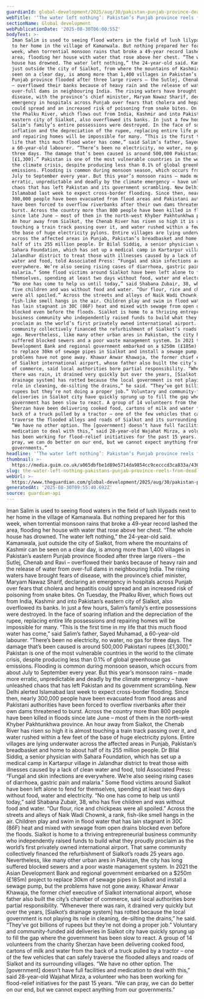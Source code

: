 ```yaml
---
guardianId: global-development/2025/aug/30/pakistan-punjab-province-deadly-floods-disease
webTitle: '‘The water left nothing’: Pakistan’s Punjab province reels from deadly floods'
sectionName: Global development
webPublicationDate: '2025-08-30T06:00:55Z'
bodyText: >-
  Iman Salim is used to seeing flood waters in the field of lush lilypads next
  to her home in the village of Kamanwala. But nothing prepared her for this
  week, when torrential monsoon rains that broke a 49-year record lashed the
  area, flooding her house with water that rose above her chest. “The whole
  house has drowned. The water left nothing,” the 24-year-old said. Kamanwala,
  just outside the city of Sialkot, from where the mountains of Kashmir can be
  seen on a clear day, is among more than 1,400 villages in Pakistan’s eastern
  Punjab province flooded after three large rivers – the Sutlej, Chenab and Ravi
  – overflowed their banks because of heavy rain and the release of water from
  over-full dams in neighbouring India. The rising waters have brought fears of
  disease, with the province’s chief minister, Maryam Nawaz Sharif, declaring an
  emergency in hospitals across Punjab over fears that cholera and hepatitis
  could spread and an increased risk of poisoning from snake bites. On Tuesday,
  the Phalku River, which flows out from India, Kashmir and into Pakistan’s
  eastern city of Sialkot, also overflowed its banks. In just a few hours,
  Salim’s family’s entire possessions were destroyed. In the face of soaring
  inflation and the depreciation of the rupee, replacing entire life possessions
  and repairing homes will be impossible for many. “This is the first time in my
  life that this much flood water has come,” said Salim’s father, Sayed Muhamad,
  a 60-year-old labourer. “There’s been no electricity, no water, no gas for
  three days. The damage that’s been caused is around 500,000 Pakistani rupees
  [£1,300].” Pakistan is one of the most vulnerable countries in the world to
  the climate crisis, despite producing less than 0.1% of global greenhouse gas
  emissions. Flooding is common during monsoon season, which occurs from about
  July to September every year. But this year’s monsoon rains – made more
  erratic, unpredictable and deadly by the climate emergency – have unleashed
  chaos that has left Pakistan and its government scrambling. New Delhi alerted
  Islamabad last week to expect cross-border flooding. Since then, nearly
  300,000 people have been evacuated from flood areas and Pakistani authorities
  have been forced to overflow riverbanks after their own dams threatened to
  burst. Across the country more than 800 people have been killed in floods
  since late June – most of them in the north-west Khyber Pakhtunkhwa province.
  An hour away from Sialkot, the Chenab River has risen so high it is almost
  touching a train track passing over it, and water rushed within a few feet of
  the base of huge electricity pylons. Entire villages are lying underwater
  across the affected areas in Punjab, Pakistan’s breadbasket and home to about
  half of its 255 million people. Dr Bilal Siddiq, a senior physician with
  Sahara Foundation, which has set up a medical camp in Kartarpur village in
  Jalandhar district to treat those with illnesses caused by a lack of clean
  water and food, told Associated Press: “Fungal and skin infections are
  everywhere. We’re also seeing rising cases of diarrhoea, gastric pain and
  malaria.” Some flood victims around Sialkot have been left alone to fend for
  themselves, spending at least two days without food, water and electricity.
  “No one has come to help us until today,” said Shabana Zubair, 38, who has
  five children and was without food and water. “Our flour, rice and chickpeas
  were all spoiled.” Across the streets and alleys of Naik Wadi Chownk, a rank,
  fish-like smell hangs in the air. Children play and swim in flood water that
  has lain stagnant in 30C (86F) heat and mixed with sewage from open drains
  blocked even before the floods. Sialkot is home to a thriving entrepreneurial
  business community who independently raised funds to build what they proudly
  proclaim as the world’s first privately owned international airport. That same
  community collectively financed the refurbishment of Sialkot’s roads 25 years
  ago. Nevertheless, like many other urban ares in Pakistan, the city has long
  suffered blocked sewers and a poor waste management system. In 2021 the Asian
  Development Bank and regional government embarked on a $250m (£185m) project
  to replace 30km of sewage pipes in Sialkot and install a sewage pump, but the
  problems have not gone away. Khawar Anwar Khawaja, the former chief executive
  of Sialkot international airport, whose father also built the city’s chamber
  of commerce, said local authorities bore partial responsibility. “Whenever
  there was rain, it drained very quickly but over the years, [Sialkot’s
  drainage system] has rotted because the local government is not playing its
  role in cleaning, de-silting the drains,” he said. “They’ve got billions of
  rupees but they’re not doing a proper job.” Voluntary and community-funded aid
  deliveries in Sialkot city have quickly sprung up to fill the gap where the
  government has been slow to react. A group of 14 volunteers from the charity
  Sherzan have been delivering cooked food, cartons of milk and water from the
  back of a truck pulled by a tractor – one of the few vehicles that can safely
  traverse the flooded alleys and roads of Sialkot and its surrounding villages.
  “We have no other option. The [government] doesn’t have full facilities and
  medication to deal with this,” said 28-year-old Wajahat Mirza, a volunteer who
  has been working for flood-relief initiatives for the past 15 years. “We can
  pray, we can do better on our end, but we cannot expect anything from our
  governments.”
headline: '‘The water left nothing’: Pakistan’s Punjab province reels from deadly floods'
thumbnail: >-
  https://media.guim.co.uk/a065dbfbe1d89e5714da9854cc9cecccd3ca833a/436_0_4361_3489/500.jpg
slug: the-water-left-nothing-pakistans-punjab-province-reels-from-deadly-floods
webUrl: >-
  https://www.theguardian.com/global-development/2025/aug/30/pakistan-punjab-province-deadly-floods-disease
generatedAt: '2025-08-30T09:55:40.692Z'
source: guardian-api
---
```

Iman Salim is used to seeing flood waters in the field of lush lilypads next to her home in the village of Kamanwala. But nothing prepared her for this week, when torrential monsoon rains that broke a 49-year record lashed the area, flooding her house with water that rose above her chest. “The whole house has drowned. The water left nothing,” the 24-year-old said. Kamanwala, just outside the city of Sialkot, from where the mountains of Kashmir can be seen on a clear day, is among more than 1,400 villages in Pakistan’s eastern Punjab province flooded after three large rivers – the Sutlej, Chenab and Ravi – overflowed their banks because of heavy rain and the release of water from over-full dams in neighbouring India. The rising waters have brought fears of disease, with the province’s chief minister, Maryam Nawaz Sharif, declaring an emergency in hospitals across Punjab over fears that cholera and hepatitis could spread and an increased risk of poisoning from snake bites. On Tuesday, the Phalku River, which flows out from India, Kashmir and into Pakistan’s eastern city of Sialkot, also overflowed its banks. In just a few hours, Salim’s family’s entire possessions were destroyed. In the face of soaring inflation and the depreciation of the rupee, replacing entire life possessions and repairing homes will be impossible for many. “This is the first time in my life that this much flood water has come,” said Salim’s father, Sayed Muhamad, a 60-year-old labourer. “There’s been no electricity, no water, no gas for three days. The damage that’s been caused is around 500,000 Pakistani rupees [£1,300].” Pakistan is one of the most vulnerable countries in the world to the climate crisis, despite producing less than 0.1% of global greenhouse gas emissions. Flooding is common during monsoon season, which occurs from about July to September every year. But this year’s monsoon rains – made more erratic, unpredictable and deadly by the climate emergency – have unleashed chaos that has left Pakistan and its government scrambling. New Delhi alerted Islamabad last week to expect cross-border flooding. Since then, nearly 300,000 people have been evacuated from flood areas and Pakistani authorities have been forced to overflow riverbanks after their own dams threatened to burst. Across the country more than 800 people have been killed in floods since late June – most of them in the north-west Khyber Pakhtunkhwa province. An hour away from Sialkot, the Chenab River has risen so high it is almost touching a train track passing over it, and water rushed within a few feet of the base of huge electricity pylons. Entire villages are lying underwater across the affected areas in Punjab, Pakistan’s breadbasket and home to about half of its 255 million people. Dr Bilal Siddiq, a senior physician with Sahara Foundation, which has set up a medical camp in Kartarpur village in Jalandhar district to treat those with illnesses caused by a lack of clean water and food, told Associated Press: “Fungal and skin infections are everywhere. We’re also seeing rising cases of diarrhoea, gastric pain and malaria.” Some flood victims around Sialkot have been left alone to fend for themselves, spending at least two days without food, water and electricity. “No one has come to help us until today,” said Shabana Zubair, 38, who has five children and was without food and water. “Our flour, rice and chickpeas were all spoiled.” Across the streets and alleys of Naik Wadi Chownk, a rank, fish-like smell hangs in the air. Children play and swim in flood water that has lain stagnant in 30C (86F) heat and mixed with sewage from open drains blocked even before the floods. Sialkot is home to a thriving entrepreneurial business community who independently raised funds to build what they proudly proclaim as the world’s first privately owned international airport. That same community collectively financed the refurbishment of Sialkot’s roads 25 years ago. Nevertheless, like many other urban ares in Pakistan, the city has long suffered blocked sewers and a poor waste management system. In 2021 the Asian Development Bank and regional government embarked on a $250m (£185m) project to replace 30km of sewage pipes in Sialkot and install a sewage pump, but the problems have not gone away. Khawar Anwar Khawaja, the former chief executive of Sialkot international airport, whose father also built the city’s chamber of commerce, said local authorities bore partial responsibility. “Whenever there was rain, it drained very quickly but over the years, [Sialkot’s drainage system] has rotted because the local government is not playing its role in cleaning, de-silting the drains,” he said. “They’ve got billions of rupees but they’re not doing a proper job.” Voluntary and community-funded aid deliveries in Sialkot city have quickly sprung up to fill the gap where the government has been slow to react. A group of 14 volunteers from the charity Sherzan have been delivering cooked food, cartons of milk and water from the back of a truck pulled by a tractor – one of the few vehicles that can safely traverse the flooded alleys and roads of Sialkot and its surrounding villages. “We have no other option. The [government] doesn’t have full facilities and medication to deal with this,” said 28-year-old Wajahat Mirza, a volunteer who has been working for flood-relief initiatives for the past 15 years. “We can pray, we can do better on our end, but we cannot expect anything from our governments.”
